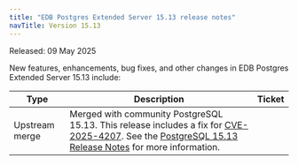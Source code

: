 ```yaml
---
title: "EDB Postgres Extended Server 15.13 release notes"
navTitle: Version 15.13
---
```


Released: 09 May 2025

New features, enhancements, bug fixes, and other changes in EDB Postgres Extended Server 15.13 include:

| Type           | Description                                                                                                                                                   | Ticket |
|----------------|---------------------------------------------------------------------------------------------------------------------------------------------------------------|--------|
| Upstream merge | Merged with community PostgreSQL 15.13. This release includes a fix for [CVE-2025-4207](https://www.postgresql.org/support/security/CVE-2025-4207/). See the [PostgreSQL 15.13 Release Notes](https://www.postgresql.org/docs/15/release-15-13.html) for more information. |        |